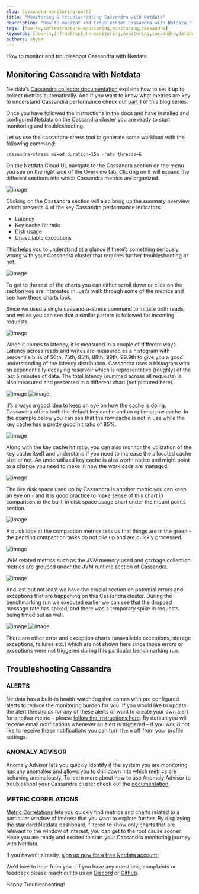 ```yaml
---
slug: cassandra-monitoring-part2
title: "Monitoring & troubleshooting Cassandra with Netdata"
description: "How to monitor and troubleshoot Cassandra with Netdata."
tags: [how-to,infrastructure-monitoring,monitoring,cassandra]
keywords: [how-to,infrastructure-monitoring,monitoring,cassandra,database,nosql]
authors: shyam
---
```


How to monitor and troubleshoot Cassandra with Netdata.

<!--truncate-->

## Monitoring Cassandra with Netdata

Netdata’s [Cassandra collector documentation](https://learn.netdata.cloud/docs/agent/collectors/go.d.plugin/modules/cassandra) explains how to set it up to collect metrics automatically. And if you want to know what metrics are key to understand Cassandra performance check out [part 1](https://blog.netdata.cloud/cassandra-monitoring-part1) of this blog series.

Once you have followed the instructions in the docs and have installed and configured Netdata on the Cassandra cluster you are ready to start monitoring and troubleshooting.

Let us use the cassandra-stress tool to generate some workload with the following command:

```
cassandra-stress mixed duration=15m -rate threads=6
```

On the Netdata Cloud UI, navigate to the Cassandra section on the menu you see on the right side of the Overview tab. Clicking on it will expand the different sections into which Cassandra metrics are organized. 

![image](https://user-images.githubusercontent.com/24860547/198523378-10bb963f-0e88-47a4-9df4-ac3dd813e1ed.png)

Clicking on the Cassandra section will also bring up the summary overview which presents 4 of the key Cassandra performance indicators:
- Latency
- Key cache hit ratio
- Disk usage
- Unavailable exceptions

This helps you to understand at a glance if there’s something seriously wrong with your Cassandra cluster that requires further troubleshooting or not.

![image](https://user-images.githubusercontent.com/24860547/198523476-3b7339a3-f007-4545-8e24-25d1f1534eb4.png)

To get to the rest of the charts you can either scroll down or click on the section you are interested in. Let’s walk through some of the metrics and see how these charts look.

Since we used a single cassandra-stress command to initiate both reads and writes you can see that a similar pattern is followed for incoming requests.

![image](https://user-images.githubusercontent.com/24860547/198523584-7106bc7e-374a-47d0-a3f9-86ee7c203736.png)

When it comes to latency, it is measured in a couple of different ways. Latency across reads and writes are measured as a histogram with percentile bins of 50th, 75th, 95th, 98th, 99th, 99.9th to give you a good understanding of the latency distribution. Cassandra uses a histogram with an exponentially decaying reservoir which is representative (roughly) of the last 5 minutes of data. The total latency (summed across all requests) is also measured and presented in a different chart (not pictured here).

![image](https://user-images.githubusercontent.com/24860547/198523656-9ec12e52-4afe-4bf6-9b01-82c28afe9b9d.png)
![image](https://user-images.githubusercontent.com/24860547/198523696-e7bf9cb3-2181-40fa-b7db-ac2516f884ed.png)

It’s always a good idea to keep an eye on how the cache is doing. Cassandra offers both the default key cache and an optional row cache. In the example below you can see that the row cache is not in use while the key cache has a pretty good hit ratio of 85%.

![image](https://user-images.githubusercontent.com/24860547/198523762-e3af90ec-ce05-4f50-8fed-355f84df0c3c.png)


Along with the key cache hit ratio, you can also monitor the utilization of the key cache itself and understand if you need to increase the allocated cache size or not. An underutilized key cache is also worth notice and might point to a change you need to make in how the workloads are managed.

![image](https://user-images.githubusercontent.com/24860547/198523819-f6910241-9d3c-41fd-a93a-8ebf1feb51ba.png)


The live disk space used up by Cassandra is another metric you can keep an eye on - and it is good practice to make sense of this chart in comparison to the built-in disk space usage chart under the mount points section. 

![image](https://user-images.githubusercontent.com/24860547/198523858-cf8dd0ec-22a7-4414-93da-210211ea1248.png)

A quick look at the compaction metrics tells us that things are in the green - the pending compaction tasks do not pile up and are quickly processed.

![image](https://user-images.githubusercontent.com/24860547/198523956-201e820f-2871-44b2-a672-762ddeaa24c2.png)

JVM related metrics such as the JVM memory used and garbage collection metrics are grouped under the JVM runtime section of Cassandra.

![image](https://user-images.githubusercontent.com/24860547/198524010-4c3abfc9-bbee-4a2b-af1e-3e221c099a46.png)

And last but not least we have the crucial section on potential errors and exceptions that are happening on this Cassandra cluster. During the benchmarking run we executed earlier we can see that the dropped message rate has spiked, and there was a temporary spike in requests being timed out as well. 

![image](https://user-images.githubusercontent.com/24860547/198524056-8923a838-9b8a-4b85-80ec-205af002e2ee.png)
![image](https://user-images.githubusercontent.com/24860547/198524087-37dda416-a9a9-4c55-b379-0f46e990f83f.png)

There are other error and exception charts (unavailable exceptions, storage exceptions, failures etc.) which are not shown here since those errors or exceptions were not triggered during this particular benchmarking run.

## Troubleshooting Cassandra 

### ALERTS
Netdata has a built-in health watchdog that comes with pre configured alerts to reduce the monitoring burden for you. 
If you would like to update the alert thresholds for any of these alerts or want to create your own alert for another metric – please [follow the instructions here](https://learn.netdata.cloud/docs/monitor/configure-alarms).
By default you will receive email notifications whenever an alert is triggered – if you would not like to receive these notifications you can turn them off from your profile settings.

### ANOMALY ADVISOR
Anomaly Advisor lets you quickly identify if the system you are monitoring has any anomalies and allows you to drill down into which metrics are behaving anomalously.
To learn more about how to use Anomaly Advisor to troubleshoot your Cassandra cluster check out the [documentation](https://learn.netdata.cloud/docs/cloud/insights/anomaly-advisor).

### METRIC CORRELATIONS
[Metric Correlations](https://learn.netdata.cloud/docs/cloud/insights/metric-correlations) lets you quickly find metrics and charts related to a particular window of interest that you want to explore further. By displaying the standard Netdata dashboard, filtered to show only charts that are relevant to the window of interest, you can get to the root cause sooner.
Hope you are ready and excited to start your Cassandra monitoring journey with Netdata. 

If you haven’t already, [sign up now for a free Netdata account!](https://app.netdata.cloud/)

We’d love to hear from you – if you have any questions, complaints or feedback please reach out to us on [Discord](https://discord.com/invite/mPZ6WZKKG2) or [Github](https://github.com/netdata/netdata/). 

Happy Troubleshooting!

